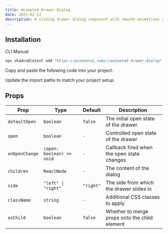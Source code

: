 ```yaml
---
title: Animated Drawer Dialog
date: 2025-02-23
description: A sliding drawer dialog component with smooth animations and customizable positioning.
---
```


<ComponentPreview name="animated-drawer-demo" />

## Installation

<Tabs defaultValue="cli">

<TabsList>
    <TabsTrigger value="cli">CLI</TabsTrigger>
    <TabsTrigger value="manual">Manual</TabsTrigger>
</TabsList>
<TabsContent value="cli">

```bash
npx shadcn@latest add "https://pioneerui.com/r/animated-drawer-dialog"
```

</TabsContent>

<TabsContent value="manual">

<Steps>
<Step>Copy and paste the following code into your project.</Step>
<ComponentSource name="animated-drawer-dialog" />

<Step>Update the import paths to match your project setup.</Step>

</Steps>

</TabsContent>

</Tabs>

<ComponentPreview name="animated-drawer-demo-2"/>


## Props

| Prop | Type | Default | Description |
| --- | --- | --- | --- |
| `defaultOpen` | `boolean` | `false` | The initial open state of the drawer |
| `open` | `boolean` | `-` | Controlled open state of the drawer |
| `onOpenChange` | `(open: boolean) => void` | `-` | Callback fired when the open state changes |
| `children` | `ReactNode` | `-` | The content of the dialog |
| `side` | `"left" \| "right"` | `"right"` | The side from which the drawer slides in |
| `className` | `string` | `-` | Additional CSS classes to apply |
| `asChild` | `boolean` | `false` | Whether to merge props onto the child element |